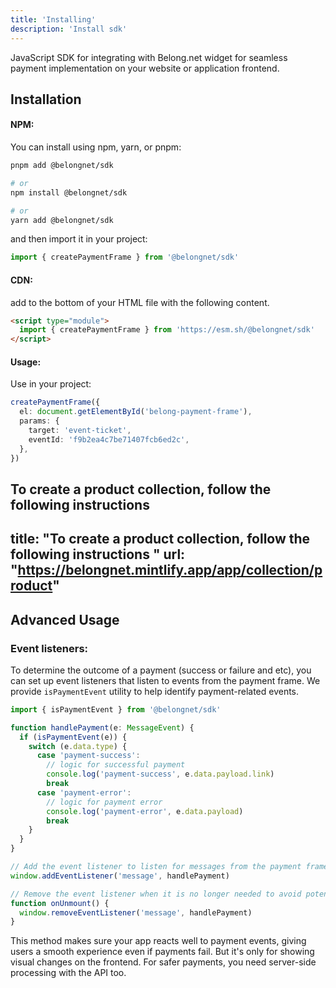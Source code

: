 ```yaml
---
title: 'Installing'
description: 'Install sdk'
---
```


JavaScript SDK for integrating with Belong.net widget for seamless payment implementation on your website or application frontend.

## Installation

#### NPM:

You can install using npm, yarn, or pnpm:

```bash
pnpm add @belongnet/sdk

# or
npm install @belongnet/sdk

# or
yarn add @belongnet/sdk
```

and then import it in your project:

```ts
import { createPaymentFrame } from '@belongnet/sdk'
```

#### CDN:

add to the bottom of your HTML file with the following content.

```html
<script type="module">
  import { createPaymentFrame } from 'https://esm.sh/@belongnet/sdk'
</script>
```

#### Usage:

Use in your project:

```ts
createPaymentFrame({
  el: document.getElementById('belong-payment-frame'),
  params: {
    target: 'event-ticket',
    eventId: 'f9b2ea4c7be71407fcb6ed2c',
  },
})
```
To create a product collection, follow the following instructions  
---
title: "To create a product collection, follow the following instructions "
url: "https://belongnet.mintlify.app/app/collection/product"
---

## Advanced Usage

### Event listeners:

To determine the outcome of a payment (success or failure and etc), you can set up event listeners that listen to events from the payment frame.
We provide `isPaymentEvent` utility to help identify payment-related events.

```ts
import { isPaymentEvent } from '@belongnet/sdk'

function handlePayment(e: MessageEvent) {
  if (isPaymentEvent(e)) {
    switch (e.data.type) {
      case 'payment-success':
        // logic for successful payment
        console.log('payment-success', e.data.payload.link)
        break
      case 'payment-error':
        // logic for payment error
        console.log('payment-error', e.data.payload)
        break
    }
  }
}

// Add the event listener to listen for messages from the payment frame:
window.addEventListener('message', handlePayment)

// Remove the event listener when it is no longer needed to avoid potential memory leaks
function onUnmount() {
  window.removeEventListener('message', handlePayment)
}
```

This method makes sure your app reacts well to payment events, giving users a smooth experience even if payments fail. But it's only for showing visual changes on the frontend. For safer payments, you need server-side processing with the API too.
